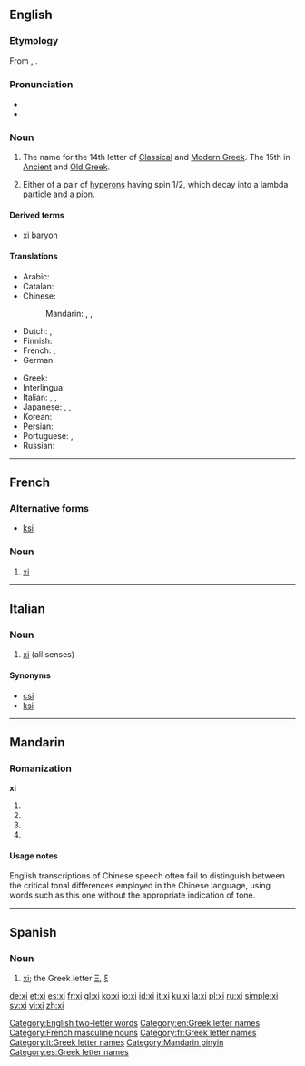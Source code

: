 {{also|XI|xī|xí|xǐ|xì|χι}}
==English==
{{letter_disp2|nu|[[image:Greek_uc_xi.png|50px]][[image:Greek_lc_xi.png|30px]] |omicron|ξεῖ|Ξ|ξ}}

===Etymology===
From {{etyl|grc}} {{l|grc|ξεῖ}}, {{l|grc|ξῖ}}.

===Pronunciation===
* {{audio|en-us-xi.ogg|Audio (US)}}
* {{rhymes|aɪ}}

===Noun===
{{en-noun}}

# The name for the 14th letter of [[Classical Greek|Classical]] and [[Modern Greek]].  The 15th in [[Ancient Greek|Ancient]] and [[Old Greek]].
# {{particles}} Either of a pair of [[hyperons]] having spin 1/2, which decay into a lambda particle and a [[pion]].

====Derived terms====
* [[xi baryon]]

====Translations====
{{trans-top|Greek letter}}
* Arabic: {{t-|ar|كسي|m|tr=ksii|sc=Arab}}
* Catalan: {{t-|ca|ksi|f}}
* Chinese:
*: Mandarin: {{t|cmn|克西|tr=kèxī|sc=Hani}}, {{t|cmn|克希|tr=kèxī|sc=Hani}}, {{t|cmn|可塞|tr=kěsài|sc=Hani}}
* Dutch: {{t-|nl|xi|m|f}},  {{t-|nl|ksi|m|f}}
* Finnish: {{t+|fi|ksii}}
* French: {{t+|fr|xi|m}}, {{t+|fr|ksi|m}}
* German: {{t+|de|Xi|n}}
{{trans-mid}}
* Greek: {{t+|el|ξι|n|tr=xi|sc=Grek}}
* Interlingua: {{t-|ia|xi}}
* Italian: {{t+|it|xi|m|f}}, {{t-|it|csi|m|f}}, {{t-|it|ksi|m|f}}
* Japanese: {{t-|ja|グザイ|tr=guzai|sc=Jpan}}, {{t-|ja|クサイ|tr=kusai|sc=Jpan}}, {{t-|ja|クスィー|tr=kusī|sc=Jpan}}
* Korean: {{t+|ko|크시|tr=keusi|sc=Kore}}
* Persian: {{t+|fa|کسی|tr=ksi|sc=fa-Arab}}
* Portuguese: {{t-|pt|xi|m}}, {{t-|pt|csi|m}}
* Russian: {{t-|ru|кси|n|tr=ksi}} {{indeclinable}}
{{trans-bottom}}

[[Category:English two-letter words]]
[[Category:en:Greek letter names]]

----

==French==

===Alternative forms===
* [[ksi]]

===Noun===
{{fr-noun-inv|m}}

# [[xi#English|xi]] {{gloss|Greek letter}}

[[Category:French masculine nouns]]
[[Category:fr:Greek letter names]]

----

==Italian==

===Noun===
{{head|it|noun|g=m|g2=f}} {{inv}}

# [[#English|xi]] (all senses)

====Synonyms====
* [[csi]]
* [[ksi]]

[[Category:it:Greek letter names]]

----

==Mandarin==

===Romanization===
'''xi'''

# {{nonstandard spelling of|lang=cmn|sc=Latn|xī}}
# {{nonstandard spelling of|lang=cmn|sc=Latn|xí}}
# {{nonstandard spelling of|lang=cmn|sc=Latn|xǐ}}
# {{nonstandard spelling of|lang=cmn|sc=Latn|xì}}

====Usage notes====
English transcriptions of Chinese speech often fail to distinguish between the critical tonal differences employed in the Chinese language, using words such as this one without the appropriate indication of tone.

[[Category:Mandarin pinyin]]

----

==Spanish==

===Noun===
{{es-noun|f|pl=xíes}}

# [[#English|xi]]; the Greek letter [[Ξ]], [[ξ]]

[[Category:es:Greek letter names]]

[[de:xi]]
[[et:xi]]
[[es:xi]]
[[fr:xi]]
[[gl:xi]]
[[ko:xi]]
[[io:xi]]
[[id:xi]]
[[it:xi]]
[[ku:xi]]
[[la:xi]]
[[pl:xi]]
[[ru:xi]]
[[simple:xi]]
[[sv:xi]]
[[vi:xi]]
[[zh:xi]]